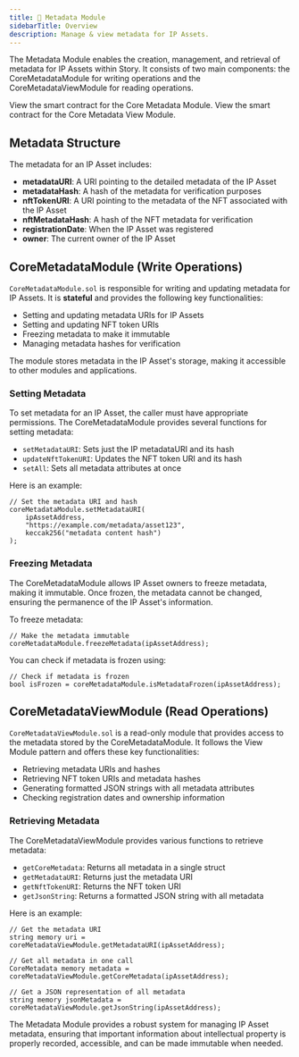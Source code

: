 ```yaml
---
title: 👀 Metadata Module
sidebarTitle: Overview
description: Manage & view metadata for IP Assets.
---
```


The Metadata Module enables the creation, management, and retrieval of metadata for IP Assets within Story. It consists of two main components: the CoreMetadataModule for writing operations and the CoreMetadataViewModule for reading operations.

<CardGroup cols={2}>
  <Card
    title="CoreMetadataModule.sol"
    href="https://github.com/storyprotocol/protocol-core-v1/blob/main/contracts/modules/metadata/CoreMetadataModule.sol"
    icon="scroll"
    color="#ccb092"
  >
    View the smart contract for the Core Metadata Module.
  </Card>
  <Card
    title="CoreMetadataViewModule.sol"
    href="https://github.com/storyprotocol/protocol-core-v1/blob/main/contracts/modules/metadata/CoreMetadataViewModule.sol"
    icon="eye"
    color="#92ccb0"
  >
    View the smart contract for the Core Metadata View Module.
  </Card>
</CardGroup>

## Metadata Structure

The metadata for an IP Asset includes:

- **metadataURI**: A URI pointing to the detailed metadata of the IP Asset
- **metadataHash**: A hash of the metadata for verification purposes
- **nftTokenURI**: A URI pointing to the metadata of the NFT associated with the IP Asset
- **nftMetadataHash**: A hash of the NFT metadata for verification
- **registrationDate**: When the IP Asset was registered
- **owner**: The current owner of the IP Asset

## CoreMetadataModule (Write Operations)

`CoreMetadataModule.sol` is responsible for writing and updating metadata for IP Assets. It is **stateful** and provides the following key functionalities:

- Setting and updating metadata URIs for IP Assets
- Setting and updating NFT token URIs
- Freezing metadata to make it immutable
- Managing metadata hashes for verification

The module stores metadata in the IP Asset's storage, making it accessible to other modules and applications.

### Setting Metadata

To set metadata for an IP Asset, the caller must have appropriate permissions. The CoreMetadataModule provides several functions for setting metadata:

- `setMetadataURI`: Sets just the IP metadataURI and its hash
- `updateNftTokenURI`: Updates the NFT token URI and its hash
- `setAll`: Sets all metadata attributes at once

Here is an example:

```solidity solidity
// Set the metadata URI and hash
coreMetadataModule.setMetadataURI(
    ipAssetAddress,
    "https://example.com/metadata/asset123",
    keccak256("metadata content hash")
);
```

### Freezing Metadata

The CoreMetadataModule allows IP Asset owners to freeze metadata, making it immutable. Once frozen, the metadata cannot be changed, ensuring the permanence of the IP Asset's information.

To freeze metadata:

```solidity solidity
// Make the metadata immutable
coreMetadataModule.freezeMetadata(ipAssetAddress);
```

You can check if metadata is frozen using:

```solidity solidity
// Check if metadata is frozen
bool isFrozen = coreMetadataModule.isMetadataFrozen(ipAssetAddress);
```

## CoreMetadataViewModule (Read Operations)

`CoreMetadataViewModule.sol` is a read-only module that provides access to the metadata stored by the CoreMetadataModule. It follows the View Module pattern and offers these key functionalities:

- Retrieving metadata URIs and hashes
- Retrieving NFT token URIs and metadata hashes
- Generating formatted JSON strings with all metadata attributes
- Checking registration dates and ownership information

### Retrieving Metadata

The CoreMetadataViewModule provides various functions to retrieve metadata:

- `getCoreMetadata`: Returns all metadata in a single struct
- `getMetadataURI`: Returns just the metadata URI
- `getNftTokenURI`: Returns the NFT token URI
- `getJsonString`: Returns a formatted JSON string with all metadata

Here is an example:

```solidity solidity
// Get the metadata URI
string memory uri = coreMetadataViewModule.getMetadataURI(ipAssetAddress);

// Get all metadata in one call
CoreMetadata memory metadata = coreMetadataViewModule.getCoreMetadata(ipAssetAddress);

// Get a JSON representation of all metadata
string memory jsonMetadata = coreMetadataViewModule.getJsonString(ipAssetAddress);
```

The Metadata Module provides a robust system for managing IP Asset metadata, ensuring that important information about intellectual property is properly recorded, accessible, and can be made immutable when needed.
